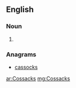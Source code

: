==English==

===Noun===
{{en-noun|?}}

# {{plural of|Cossack|lang=en}}

===Anagrams===
* [[cassocks#English|cassocks]]

[[ar:Cossacks]]
[[mg:Cossacks]]
